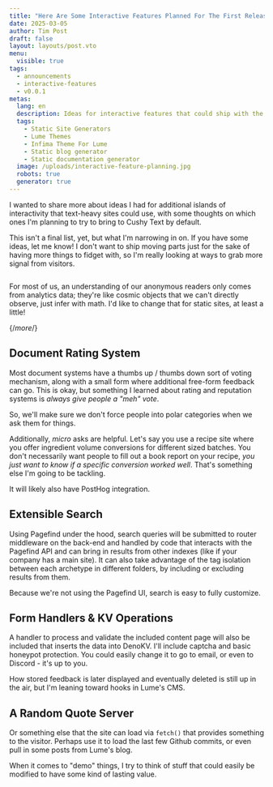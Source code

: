 ```yaml
---
title: "Here Are Some Interactive Features Planned For The First Release:"
date: 2025-03-05
author: Tim Post
draft: false
layout: layouts/post.vto
menu:
  visible: true
tags:
  - announcements
  - interactive-features
  - v0.0.1
metas:
  lang: en
  description: Ideas for interactive features that could ship with the first beta version of Cushy Text.
  tags:
    - Static Site Generators
    - Lume Themes
    - Infima Theme For Lume
    - Static blog generator
    - Static documentation generator
  image: /uploads/interactive-feature-planning.jpg
  robots: true
  generator: true
---
```


I wanted to share more about ideas I had for additional islands of interactivity that
text-heavy sites could use, with some thoughts on which ones I'm planning to try to bring
to Cushy Text by default.

This isn't a final list, yet, but what I'm narrowing in on. If you have some ideas, let 
me know! I don't want to ship moving parts just for the sake of having more things to 
fidget with, so I'm really looking at ways to grab more signal from visitors.

<img class="blog_image" src="/uploads/interactive-feature-planning.jpg" alt="" title="" />

For most of us, an understanding of our anonymous readers only comes from analytics data;
they're like cosmic objects that we can't directly observe, just infer with math. I'd like
to change that for static sites, at least a little!

{/*more*/}


## Document Rating System

Most document systems have a thumbs up / thumbs down sort of voting mechanism, along with a 
small form where additional free-form feedback can go. This is okay, but something I learned
about rating and reputation systems is _always give people a "meh" vote_. 

So, we'll make sure we don't force people into polar categories when we ask them for things. 

Additionally, _micro_ asks are helpful. Let's say you use a recipe site where you offer
ingredient volume conversions for different sized batches. You don't necessarily want people 
to fill out a book report on your recipe, _you just want to know if a specific conversion 
worked well_. That's something else I'm going to be tackling.

It will likely also have PostHog integration.

## Extensible Search

Using Pagefind under the hood, search queries will be submitted to router middleware on the
back-end and handled by code that interacts with the Pagefind API and can bring in results 
from other indexes (like if your company has a main site). It can also take advantage of the
tag isolation between each archetype in different folders, by including or excluding results
from them.

Because we're not using the Pagefind UI, search is easy to fully customize.

## Form Handlers & KV Operations

A handler to process and validate the included content page will also be included that inserts
the data into DenoKV. I'll include captcha and basic honeypot protection. You could easily change
it to go to email, or even to Discord - it's up to you.

How stored feedback is later displayed and eventually deleted is still up in the air, but I'm 
leaning toward hooks in Lume's CMS. 

## A Random Quote Server

Or something else that the site can load via `fetch()` that provides something 
to the visitor. Perhaps use it to load the last few Github commits, or even 
pull in some posts from Lume's blog. 

When it comes to "demo" things, I try to think of stuff that could easily be
modified to have some kind of lasting value.